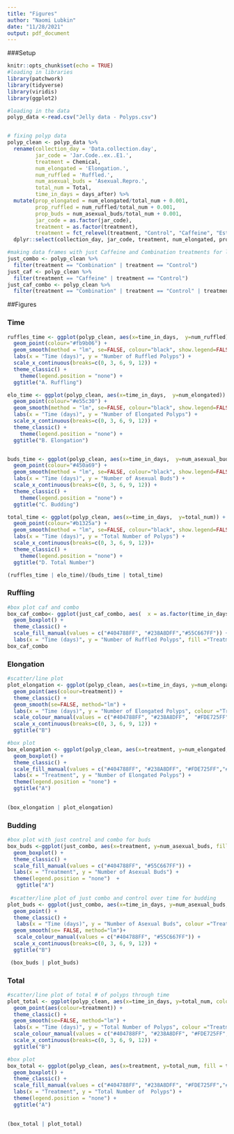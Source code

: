 ```yaml
---
title: "Figures"
author: "Naomi Lubkin"
date: "11/28/2021"
output: pdf_document
---
```

###Setup
```r
knitr::opts_chunk$set(echo = TRUE)
#loading in libraries
library(patchwork)
library(tidyverse)
library(viridis)
library(ggplot2)

#loading in the data
polyp_data <-read.csv("Jelly data - Polyps.csv")


# fixing polyp data
polyp_clean <- polyp_data %>%
  rename(collection_day = 'Data.collection.day', 
         jar_code = 'Jar.Code..ex..E1.', 
         treatment = Chemical, 
         num_elongated = 'Elongation.', 
         num_ruffled = 'Ruffled.', 
         num_asexual_buds = 'Asexual.Repro.', 
         total_num = Total, 
         time_in_days = days_after) %>%
  mutate(prop_elongated = num_elongated/total_num + 0.001, 
         prop_ruffled = num_ruffled/total_num + 0.001, 
         prop_buds = num_asexual_buds/total_num + 0.001,
         jar_code = as.factor(jar_code),
         treatment = as.factor(treatment), 
         treatment = fct_relevel(treatment, "Control", "Caffeine", "Estradiol", "Combination")) %>%
  dplyr::select(collection_day, jar_code, treatment, num_elongated, prop_elongated, num_ruffled, prop_ruffled, num_asexual_buds, prop_buds, total_num, time_in_days) 

#making data frames with just Caffeine and Combination treatments for later plots
just_combo <- polyp_clean %>%
  filter(treatment == "Combination" | treatment == "Control")
just_caf <- polyp_clean %>%
  filter(treatment == "Caffeine" | treatment == "Control")
just_caf_combo <- polyp_clean %>%
  filter(treatment == "Combination" | treatment == "Control" | treatment == "Caffeine")

```

##Figures

### Time
```r
ruffles_time <- ggplot(polyp_clean, aes(x=time_in_days,  y=num_ruffled)) +
  geom_point(colour="#fb9b06") +
  geom_smooth(method = "lm", se=FALSE, colour="black", show.legend=FALSE) +
  labs(x = "Time (days)", y = "Number of Ruffled Polyps") +
  scale_x_continuous(breaks=c(0, 3, 6, 9, 12)) +
  theme_classic() +
    theme(legend.position = "none") +
  ggtitle("A. Ruffling") 

elo_time <- ggplot(polyp_clean, aes(x=time_in_days,  y=num_elongated)) +
  geom_point(colour="#e55c30") +
  geom_smooth(method = "lm", se=FALSE, colour="black", show.legend=FALSE) +
  labs(x = "Time (days)", y = "Number of Elongated Polyps") +
  scale_x_continuous(breaks=c(0, 3, 6, 9, 12)) +
  theme_classic() +
    theme(legend.position = "none") +
  ggtitle("B. Elongation") 


buds_time <- ggplot(polyp_clean, aes(x=time_in_days,  y=num_asexual_buds)) +
  geom_point(colour="#450a69") +
  geom_smooth(method = "lm", se=FALSE, colour="black", show.legend=FALSE) +
  labs(x = "Time (days)", y = "Number of Asexual Buds") +
  scale_x_continuous(breaks=c(0, 3, 6, 9, 12)) +
  theme_classic() +
    theme(legend.position = "none") +
  ggtitle("C. Budding") 

total_time <- ggplot(polyp_clean, aes(x=time_in_days,  y=total_num)) +
  geom_point(colour="#b1325a") +
  geom_smooth(method = "lm", se=FALSE, colour="black", show.legend=FALSE) +
  labs(x = "Time (days)", y = "Total Number of Polyps") +
  scale_x_continuous(breaks=c(0, 3, 6, 9, 12))+
  theme_classic() +
    theme(legend.position = "none") +
  ggtitle("D. Total Number") 

(ruffles_time | elo_time)/(buds_time | total_time)

```

### Ruffling
```r
#box plot caf and combo
box_caf_combo<- ggplot(just_caf_combo, aes(  x = as.factor(time_in_days), y = num_ruffled, fill=treatment))+
  geom_boxplot() +
  theme_classic() +
  scale_fill_manual(values = c("#404788FF", "#238A8DFF","#55C667FF")) +
  labs(x = "Time (days)", y = "Number of Ruffled Polyps", fill ="Treatment") 
box_caf_combo
```


### Elongation
```r
#scatter/line plot
plot_elongation <- ggplot(polyp_clean, aes(x=time_in_days, y=num_elongated, colour=treatment))+
  geom_point(aes(colour=treatment)) +
  theme_classic() +
  geom_smooth(se=FALSE, method="lm") +
  labs(x = "Time (days)", y = "Number of Elongated Polyps", colour ="Treatment") +
  scale_colour_manual(values = c("#404788FF", "#238A8DFF",  "#FDE725FF","#55C667FF")) +
  scale_x_continuous(breaks=c(0, 3, 6, 9, 12)) +
  ggtitle("B")

#box plot 
box_elongation <- ggplot(polyp_clean, aes(x=treatment, y=num_elongated, fill = treatment)) +
  geom_boxplot() +
  theme_classic() +
  scale_fill_manual(values = c("#404788FF", "#238A8DFF", "#FDE725FF","#55C667FF")) +
  labs(x = "Treatment", y = "Number of Elongated Polyps") +
  theme(legend.position = "none") +
  ggtitle("A")
  

(box_elongation | plot_elongation)
```

### Budding
```r
#box plot with just control and combo for buds
box_buds <-ggplot(just_combo, aes(x=treatment, y=num_asexual_buds, fill = treatment)) +
  geom_boxplot() +
  theme_classic() +
  scale_fill_manual(values = c("#404788FF", "#55C667FF")) +
  labs(x = "Treatment", y = "Number of Asexual Buds") +
  theme(legend.position = "none")  +
   ggtitle("A")
 
 #scatter/line plot of just combo and control over time for budding
plot_buds <- ggplot(just_combo, aes(x=time_in_days, y=num_asexual_buds, colour=treatment)) +
  geom_point() +
  theme_classic() +
   labs(x = "Time (days)", y = "Number of Asexual Buds", colour ="Treatment") +
  geom_smooth(se= FALSE, method="lm")+
   scale_colour_manual(values = c("#404788FF", "#55C667FF")) +
  scale_x_continuous(breaks=c(0, 3, 6, 9, 12)) +
  ggtitle("B")

 (box_buds | plot_buds)
```

### Total
```r
#scatter/line plot of total # of polyps through time
plot_total <- ggplot(polyp_clean, aes(x=time_in_days, y=total_num, colour=treatment))+
  geom_point(aes(colour=treatment)) +
  theme_classic() +
  geom_smooth(se=FALSE, method="lm") +
  labs(x = "Time (days)", y = "Total Number of Polyps", colour ="Treatment") +
  scale_colour_manual(values = c("#404788FF", "#238A8DFF", "#FDE725FF","#55C667FF")) +
  scale_x_continuous(breaks=c(0, 3, 6, 9, 12)) +
  ggtitle("B")

#box plot 
box_total <- ggplot(polyp_clean, aes(x=treatment, y=total_num, fill = treatment)) +
  geom_boxplot() +
  theme_classic() +
  scale_fill_manual(values = c("#404788FF", "#238A8DFF", "#FDE725FF","#55C667FF")) +
  labs(x = "Treatment", y = "Total Number of  Polyps") +
  theme(legend.position = "none") +
  ggtitle("A")
  

(box_total | plot_total)
```

